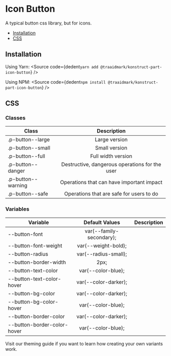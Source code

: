 
# Icon Button

A typical button css library, but for icons.

- [Installation](#installation)
- [CSS](#css)

## Installation

Using Yarn:
<Source
  code={dedent`
    yarn add @traaidmark/konstruct-part-icon-button
  `}
/>

Using NPM:
<Source
  code={dedent`
    npm install @traaidmark/konstruct-part-icon-button
  `}
/>

## CSS

### Classes

| Class              | Description                                   |
| ------------------ |:---------------------------------------------:|
| .p-button--large   | Large version
| .p-button--small   | Small version 
| .p-button--full    | Full width version
| .p-button--danger  | Destructive, dangerous operations for the user
| .p-button--warning | Operations that can have important impact
| .p-button--safe    | Operations that are safe for users to do

### Variables

| Variable          | Default Values         | Description           |
| ----------------- |:----------------------:|:-------------:|
| --button-font               | var(--family-secondary); |
| --button-font-weight        | var(--weight-bold);      |
| --button-radius             | var(--radius-small);     |
| --button-border-width       | 2px;                     |
| --button-text-color         | var(--color-blue);       |
| --button-text-color-hover   | var(--color-darker);     |
| --button-bg-color           | var(--color-darker);     |
| --button-bg-color-hover     | var(--color-blue);       |
| --button-border-color       | var(--color-darker);     |
| --button-border-color-hover | var(--color-blue);       |

Visit our theming guide if you want to learn how creating your own variants work.


